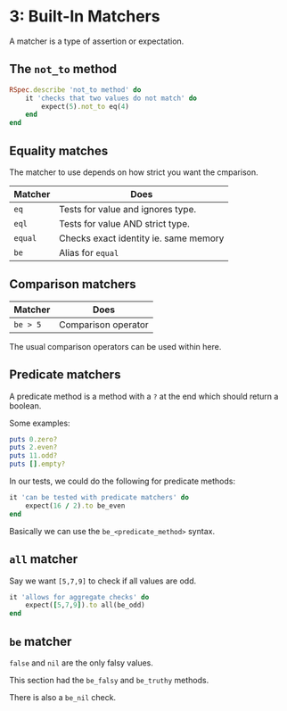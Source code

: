 # 3: Built-In Matchers

A matcher is a type of assertion or expectation.

## The `not_to` method

```rb
RSpec.describe 'not_to method' do
	it 'checks that two values do not match' do
		expect(5).not_to eq(4)
	end
end
```

## Equality matches

The matcher to use depends on how strict you want the cmparison.

| Matcher | Does                                  |
| ------- | ------------------------------------- |
| `eq`    | Tests for value and ignores type.     |
| `eql`   | Tests for value AND strict type.      |
| `equal` | Checks exact identity ie. same memory |
| `be`    | Alias for `equal`                     |

## Comparison matchers

| Matcher  | Does                |
| -------- | ------------------- |
| `be > 5` | Comparison operator |

The usual comparison operators can be used within here.

## Predicate matchers

A predicate method is a method with a `?` at the end which should return a boolean.

Some examples:

```rb
puts 0.zero?
puts 2.even?
puts 11.odd?
puts [].empty?
```

In our tests, we could do the following for predicate methods:

```rb
it 'can be tested with predicate matchers' do
	expect(16 / 2).to be_even
end
```

Basically we can use the `be_<predicate_method>` syntax.

## `all` matcher

Say we want `[5,7,9]` to check if all values are odd.

```rb
it 'allows for aggregate checks' do
	expect([5,7,9]).to all(be_odd)
end
```

## `be` matcher

`false` and `nil` are the only falsy values.

This section had the `be_falsy` and `be_truthy` methods.

There is also a `be_nil` check.
